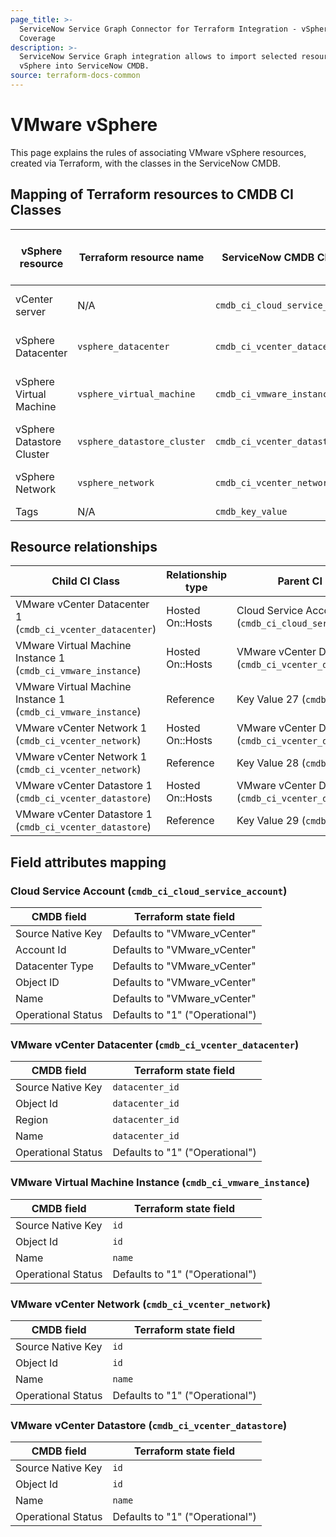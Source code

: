 ```yaml
---
page_title: >-
  ServiceNow Service Graph Connector for Terraform Integration - vSphere
  Coverage
description: >-
  ServiceNow Service Graph integration allows to import selected resources from
  vSphere into ServiceNow CMDB.
source: terraform-docs-common
---
```


# VMware vSphere

This page explains the rules of associating VMware vSphere resources, created via Terraform, with the classes in the ServiceNow CMDB.

## Mapping of Terraform resources to CMDB CI Classes

| vSphere resource          | Terraform resource name     | ServiceNow CMDB CI Class        | ServiceNow CMDB Category Name   |
| ------------------------- | --------------------------- | ------------------------------- | ------------------------------- |
| vCenter server            | N/A                         | `cmdb_ci_cloud_service_account` | Cloud Service Account           |
| vSphere Datacenter        | `vsphere_datacenter`        | `cmdb_ci_vcenter_datacenter`    | VMware vCenter Datacenter       |
| vSphere Virtual Machine   | `vsphere_virtual_machine`   | `cmdb_ci_vmware_instance`       | VMware Virtual Machine Instance |
| vSphere Datastore Cluster | `vsphere_datastore_cluster` | `cmdb_ci_vcenter_datastore`     | VMware vCenter Datastore        |
| vSphere Network           | `vsphere_network`           | `cmdb_ci_vcenter_network`       | VMware vCenter Network          |
| Tags                      | N/A                         | `cmdb_key_value`                | Key Value                       |

## Resource relationships

| Child CI Class                                                | Relationship type | Parent CI Class                                            |
| ------------------------------------------------------------- | ----------------- | ---------------------------------------------------------- |
| VMware vCenter Datacenter 1 (`cmdb_ci_vcenter_datacenter`)    | Hosted On::Hosts  | Cloud Service Account 5 (`cmdb_ci_cloud_service_account`)  |
| VMware Virtual Machine Instance 1 (`cmdb_ci_vmware_instance`) | Hosted On::Hosts  | VMware vCenter Datacenter 1 (`cmdb_ci_vcenter_datacenter`) |
| VMware Virtual Machine Instance 1 (`cmdb_ci_vmware_instance`) | Reference         | Key Value 27 (`cmdb_key_value`)                            |
| VMware vCenter Network 1 (`cmdb_ci_vcenter_network`)          | Hosted On::Hosts  | VMware vCenter Datacenter 1 (`cmdb_ci_vcenter_datacenter`) |
| VMware vCenter Network 1 (`cmdb_ci_vcenter_network`)          | Reference         | Key Value 28 (`cmdb_key_value`)                            |
| VMware vCenter Datastore 1 (`cmdb_ci_vcenter_datastore`)      | Hosted On::Hosts  | VMware vCenter Datacenter 1 (`cmdb_ci_vcenter_datacenter`) |
| VMware vCenter Datastore 1 (`cmdb_ci_vcenter_datastore`)      | Reference         | Key Value 29 (`cmdb_key_value`)                            |

## Field attributes mapping

### Cloud Service Account (`cmdb_ci_cloud_service_account`)

| CMDB field         | Terraform state field           |
| ------------------ | ------------------------------- |
| Source Native Key  | Defaults to "VMware_vCenter"    |
| Account Id         | Defaults to "VMware_vCenter"    |
| Datacenter Type    | Defaults to "VMware_vCenter"    |
| Object ID          | Defaults to "VMware_vCenter"    |
| Name               | Defaults to "VMware_vCenter"    |
| Operational Status | Defaults to "1" ("Operational") |

### VMware vCenter Datacenter (`cmdb_ci_vcenter_datacenter`)

| CMDB field         | Terraform state field           |
| ------------------ | ------------------------------- |
| Source Native Key  | `datacenter_id`                 |
| Object Id          | `datacenter_id`                 |
| Region             | `datacenter_id`                 |
| Name               | `datacenter_id`                 |
| Operational Status | Defaults to "1" ("Operational") |

### VMware Virtual Machine Instance (`cmdb_ci_vmware_instance`)

| CMDB field         | Terraform state field           |
| ------------------ | ------------------------------- |
| Source Native Key  | `id`                            |
| Object Id          | `id`                            |
| Name               | `name`                          |
| Operational Status | Defaults to "1" ("Operational") |

### VMware vCenter Network (`cmdb_ci_vcenter_network`)

| CMDB field         | Terraform state field           |
| ------------------ | ------------------------------- |
| Source Native Key  | `id`                            |
| Object Id          | `id`                            |
| Name               | `name`                          |
| Operational Status | Defaults to "1" ("Operational") |

### VMware vCenter Datastore (`cmdb_ci_vcenter_datastore`)

| CMDB field         | Terraform state field           |
| ------------------ | ------------------------------- |
| Source Native Key  | `id`                            |
| Object Id          | `id`                            |
| Name               | `name`                          |
| Operational Status | Defaults to "1" ("Operational") |
